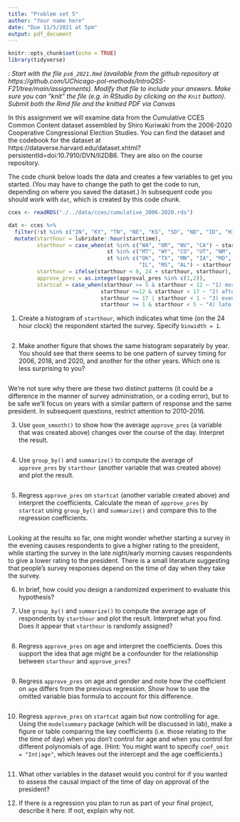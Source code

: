 ```yaml
---
title: "Problem set 5"
author: "Your name here"
date: "Due 11/5/2021 at 5pm"
output: pdf_document
---
```


```r
knitr::opts_chunk$set(echo = TRUE)
library(tidyverse)
```

*\textsc{Note}: Start with the file `ps6_2021.Rmd` (available from the github repository at https://github.com/UChicago-pol-methods/IntroQSS-F21/tree/main/assignments). Modify that file to include your answers. Make sure you can "knit" the file (e.g. in RStudio by clicking on the `Knit` button). Submit both the Rmd file and the knitted PDF via Canvas*


In this assignment we will examine data from the Cumulative CCES Common Content dataset assembled by Shiro Kuriwaki from the 2006-2020 Cooperative Congressional Election Studies. You can find the dataset and the codebook for the dataset at https://dataverse.harvard.edu/dataset.xhtml?persistentId=doi:10.7910/DVN/II2DB6. They are also on the course repository.

The code chunk below loads the data and creates a few variables to get you started. (You may have to change the path to get the code to run, depending on where you saved the dataset.) In subsequent code you should work with `dat`, which is created by this code chunk. 

```r
cces <- readRDS("./../data/cces/cumulative_2006-2020.rds")

dat <- cces %>% 
  filter(!st %in% c("IN", "KY", "TN", "NE", "KS", "SD", "ND", "ID", "HI", "AK") & year %% 2 == 0) %>%
  mutate(starthour = lubridate::hour(starttime),
         starthour = case_when(st %in% c("WA", "OR", "NV", "CA") ~ starthour - 3,
                               st %in% c("MT", "WY", "CO", "UT", "NM", "AZ") ~ starthour - 2,
                               st %in% c("OK", "TX", "MN", "IA", "MO", "AR", "LA", "WI", 
                                         "IL", "MS", "AL") ~ starthour - 1),
         starthour = ifelse(starthour < 0, 24 + starthour, starthour),
         approve_pres = as.integer(approval_pres %in% c(1,2)),
         startcat = case_when(starthour >= 5 & starthour < 12 ~ "1) morning",
                             starthour >=12 & starthour < 17 ~ "2) afternoon", 
                             starthour >= 17 | starthour < 1 ~ "3) evening",
                             starthour >= 1 & starthour < 5 ~ "4) late night")) 
```

1) Create a histogram of `starthour`, which indicates what time (on the 24 hour clock) the respondent started the survey. Specify `binwidth = 1`.

```r
```

2) Make another figure that shows the same histogram separately by year. You should see that there seems to be one pattern of survey timing for 2006, 2018, and 2020, and another for the other years. Which one is less surprising to you?

```r
```

We're not sure why there are these two distinct patterns (it could be a difference in the manner of survey administration, or a coding error), but to be safe we'll focus on years with a similar pattern of response and the same president. In subsequent questions, restrict attention to 2010-2016. 

3) Use `geom_smooth()` to show how the average `approve_pres` (a variable that was created above) changes over the course of the day. Interpret the result.

```r
```

4) Use `group_by()` and `summarize()` to compute the average of `approve_pres` by `starthour` (another variable that was created above) and plot the result.

```r
```

5) Regress `approve_pres` on `startcat` (another variable created above) and interpret the coefficients. Calculate the mean of `approve_pres` by `startcat`  using `group_by()` and `summarize()` and compare this to the regression coefficients. 

```r
```

Looking at the results so far, one might wonder whether starting a survey in the evening causes respondents to give a higher rating to the president, while starting the survey in the late night/early morning causes respondents to give a lower rating to the president. There is a small literature suggesting that people's survey responses depend on the time of day when they take the survey.

6) In brief, how could you design a randomized experiment to evaluate this hypothesis? 

7) Use `group_by()` and `summarize()` to compute the average age of respondents by `starthour` and plot the result. Interpret what you find. Does it appear that `starthour` is randomly assigned?

```r
```

8) Regress `approve_pres` on age and interpret the coefficients. Does this support the idea that age might be a confounder for the relationship between `starthour` and `approve_pres`?   

```r
```

9) Regress `approve_pres` on age and gender and note how the coefficient on `age` differs from the previous regression. Show how to use the omitted variable bias formula to account for this difference. 

```r
```


10) Regress `approve_pres` on `startcat` again but now controlling for age. Using the `modelsummary` package (which will be discussed in lab), make a figure or table comparing the key coefficients (i.e. those relating to the the time of day) when you don't control for age and when you control for different polynomials of age. (Hint: You might want to specify `coef_omit = "Int|age"`, which leaves out the intercept and the age coefficients.) 

```r

```

11) What other variables in the dataset would you control for if you wanted to assess the causal impact of the time of day on approval of the president? 

12) If there is a regression you plan to run as part of your final project, describe it here. If not, explain why not. 
